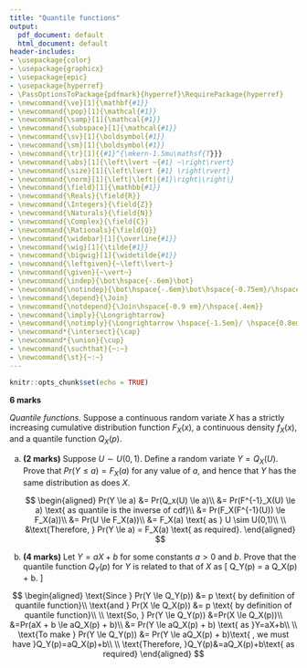 ```yaml
---
title: "Quantile functions"
output:
  pdf_document: default
  html_document: default
header-includes:
- \usepackage{color}
- \usepackage{graphicx}
- \usepackage{epic}
- \usepackage{hyperref}
- \PassOptionsToPackage{pdfmark}{hyperref}\RequirePackage{hyperref}
- \newcommand{\ve}[1]{\mathbf{#1}}
- \newcommand{\pop}[1]{\mathcal{#1}}
- \newcommand{\samp}[1]{\mathcal{#1}}
- \newcommand{\subspace}[1]{\mathcal{#1}}
- \newcommand{\sv}[1]{\boldsymbol{#1}}
- \newcommand{\sm}[1]{\boldsymbol{#1}}
- \newcommand{\tr}[1]{{#1}^{\mkern-1.5mu\mathsf{T}}}
- \newcommand{\abs}[1]{\left\lvert ~{#1} ~\right\rvert}
- \newcommand{\size}[1]{\left\lvert {#1} \right\rvert}
- \newcommand{\norm}[1]{\left|\left|{#1}\right|\right|}
- \newcommand{\field}[1]{\mathbb{#1}}
- \newcommand{\Reals}{\field{R}}
- \newcommand{\Integers}{\field{Z}}
- \newcommand{\Naturals}{\field{N}}
- \newcommand{\Complex}{\field{C}}
- \newcommand{\Rationals}{\field{Q}}
- \newcommand{\widebar}[1]{\overline{#1}}
- \newcommand{\wig}[1]{\tilde{#1}}
- \newcommand{\bigwig}[1]{\widetilde{#1}}
- \newcommand{\leftgiven}{~\left\lvert~}
- \newcommand{\given}{~\vert~}
- \newcommand{\indep}{\bot\hspace{-.6em}\bot}
- \newcommand{\notindep}{\bot\hspace{-.6em}\bot\hspace{-0.75em}/\hspace{.4em}}
- \newcommand{\depend}{\Join}
- \newcommand{\notdepend}{\Join\hspace{-0.9 em}/\hspace{.4em}}
- \newcommand{\imply}{\Longrightarrow}
- \newcommand{\notimply}{\Longrightarrow \hspace{-1.5em}/ \hspace{0.8em}}
- \newcommand*{\intersect}{\cap}
- \newcommand*{\union}{\cup}
- \newcommand{\suchthat}{~:~}
- \newcommand{\st}{~:~}
---
```


```r
knitr::opts_chunk$set(echo = TRUE)
```

**6 marks**
<!-- **12 marks** -->

*Quantile functions*. Suppose a continuous random variate $X$ has a strictly increasing cumulative distribution function $F_X(x)$, a continuous density $f_X(x)$, and a quantile function $Q_X(p)$.

a. **(2 marks)** Suppose $U \sim U(0,1)$.  Define a random variate $Y=Q_X(U)$.  Prove that $Pr(Y \le a) = F_X(a)$ for any value of $a$, and hence that $Y$ has the same distribution as does $X$.

   $$
   \begin{aligned}
   Pr(Y \le a) &= Pr(Q_x(U) \le a)\\
               &= Pr(F^{-1}_X(U) \le a) \text{  as quantile is the inverse of cdf}\\
               &= Pr(F_X(F^{-1}(U)) \le F_X(a))\\
               &= Pr(U \le F_X(a))\\
               &= F_X(a) \text{    as } U \sim U(0,1)\\
               \\
   &\text{Therefore, } Pr(Y \le a) = F_X(a) \text{ as required}.
   \end{aligned}
   $$
        
b. **(4 marks)** Let $Y = aX +b$ for some constants $a > 0$ and $b$. Prove that the quantile function $Q_Y(p)$ for $Y$ is related to that of $X$ as
    \[ Q_Y(p) = a Q_X(p) + b. \]
    
    
$$
   \begin{aligned}
   \text{Since } Pr(Y \le Q_Y(p)) &= p \text{  by definition of quantile function}\\
   \text{and } Pr(X \le Q_X(p)) &= p \text{ by definition of quantile function}\\
   \\
    \text{So, }  Pr(Y \le Q_Y(p)) &=Pr(X \le Q_X(p))\\
                                  &=Pr(aX + b \le aQ_X(p) + b)\\
                                  &= Pr(Y \le aQ_X(p) + b) \text{ as }Y=aX+b\\
                                  \\
                                  \text{To make } Pr(Y \le Q_Y(p)) &= Pr(Y \le aQ_X(p) + b)\text{ , we must have }Q_Y(p)=aQ_X(p)+b\\
                                  \\
                                  \text{Therefore, }Q_Y(p)&=aQ_X(p)+b\text{ as required}
   \end{aligned}
   $$

<!-- c. Suppose $X$ is restricted to take only positive values (i.e. $F_X(0) = 0$).    -->

<!--     i. **(2 marks)** Let $Y = \log_a (X) + b$ for some $a$ and $b$ with $a > 1$.  Prove that $Q_Y(p) = \log_a(Q_X(p)) + b$ -->
<!--     ii. **(4 marks)** Let $Z = \log_c (X) + d$ for some  $c$ and $d$ with $c > 1$.   -->
<!--         Derive the mathematical relationship between $Q_Z(p)$ and $Q_Y(p)$.   -->
<!--         What would the parametric curve $(Q_Y(p), Q_Z(p))$ look like for $p \in (0,1)$? -->
